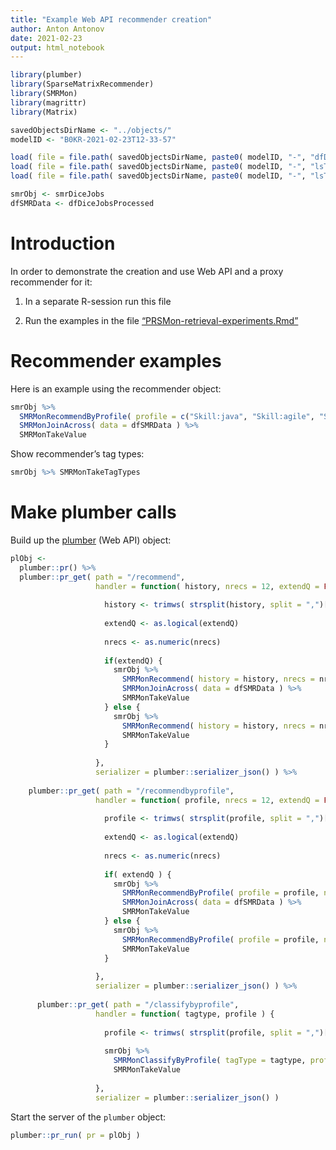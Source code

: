 ```yaml
---
title: "Example Web API recommender creation"
author: Anton Antonov
date: 2021-02-23
output: html_notebook
---
```


```r
library(plumber)
library(SparseMatrixRecommender)
library(SMRMon)
library(magrittr)
library(Matrix)
```

```r
savedObjectsDirName <- "../objects/"
modelID <- "B0KR-2021-02-23T12-33-57"

load( file = file.path( savedObjectsDirName, paste0( modelID, "-", "dfDiceJobsProcessed.RData" ) ) )
load( file = file.path( savedObjectsDirName, paste0( modelID, "-", "lsTaxonomyTagsRecommenders.RData" ) ) )
load( file = file.path( savedObjectsDirName, paste0( modelID, "-", "lsTaxonomyTagsLSANoTextObjects.RData" ) ) )

smrObj <- smrDiceJobs
dfSMRData <- dfDiceJobsProcessed
```


# Introduction

In order to demonstrate the creation and use Web API and a proxy recommender for it:

1. In a separate R-session run this file

2. Run the examples in the file ["PRSMon-retrieval-experiments.Rmd"](https://github.com/antononcube/R-packages/blob/master/PRSMon-R/notebooks/PRSMon-retrieval-experiments.Rmd)

# Recommender examples

Here is an example using the recommender object:

```r
smrObj %>%  
  SMRMonRecommendByProfile( profile = c("Skill:java", "Skill:agile", "Skill:finance"), nrecs = 12, normalizeQ = TRUE ) %>% 
  SMRMonJoinAcross( data = dfSMRData ) %>% 
  SMRMonTakeValue
```


Show recommender's tag types:

```r
smrObj %>% SMRMonTakeTagTypes
```


# Make plumber calls

Build up the [plumber](https://www.rplumber.io) (Web API) object:

```r
plObj <- 
  plumber::pr() %>% 
  plumber::pr_get( path = "/recommend", 
                   handler = function( history, nrecs = 12, extendQ = FALSE ) { 
                     
                     history <- trimws( strsplit(history, split = ",")[[1]] )
                     
                     extendQ <- as.logical(extendQ)
                     
                     nrecs <- as.numeric(nrecs)
                     
                     if(extendQ) { 
                       smrObj %>% 
                         SMRMonRecommend( history = history, nrecs = nrecs ) %>%
                         SMRMonJoinAcross( data = dfSMRData ) %>% 
                         SMRMonTakeValue
                     } else {
                       smrObj %>% 
                         SMRMonRecommend( history = history, nrecs = nrecs ) %>%
                         SMRMonTakeValue
                     }
                     
                   }, 
                   serializer = plumber::serializer_json() ) %>% 
  
    plumber::pr_get( path = "/recommendbyprofile", 
                   handler = function( profile, nrecs = 12, extendQ = FALSE ) { 
                     
                     profile <- trimws( strsplit(profile, split = ",")[[1]] )
                     
                     extendQ <- as.logical(extendQ)
                     
                     nrecs <- as.numeric(nrecs)
                    
                     if( extendQ ) {
                       smrObj %>% 
                         SMRMonRecommendByProfile( profile = profile, nrecs = nrecs ) %>%
                         SMRMonJoinAcross( data = dfSMRData ) %>% 
                         SMRMonTakeValue
                     } else {
                       smrObj %>% 
                         SMRMonRecommendByProfile( profile = profile, nrecs = nrecs ) %>%
                         SMRMonTakeValue
                     }
                     
                   }, 
                   serializer = plumber::serializer_json() ) %>% 
  
      plumber::pr_get( path = "/classifybyprofile", 
                   handler = function( tagtype, profile ) { 
                     
                     profile <- trimws( strsplit(profile, split = ",")[[1]] )
                     
                     smrObj %>% 
                       SMRMonClassifyByProfile( tagType = tagtype, profile = profile) %>%
                       SMRMonTakeValue
                     
                   }, 
                   serializer = plumber::serializer_json() )
```

Start the server of the `plumber` object:

```r
plumber::pr_run( pr = plObj )
```

